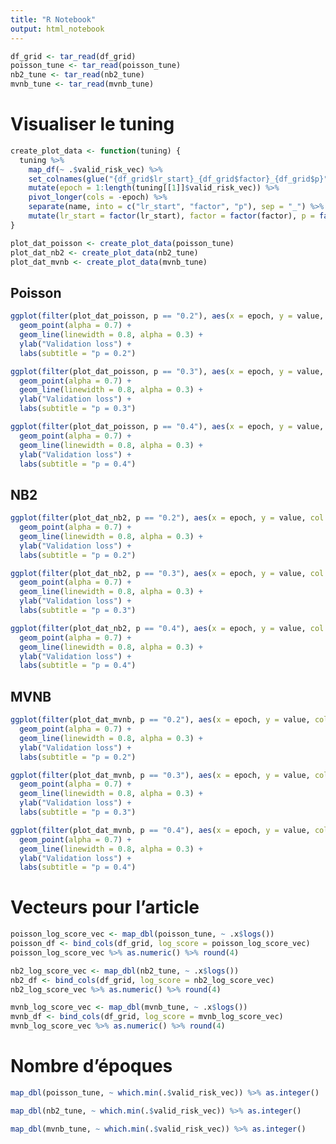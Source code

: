 ```yaml
---
title: "R Notebook"
output: html_notebook
---
```


```r
df_grid <- tar_read(df_grid)
poisson_tune <- tar_read(poisson_tune)
nb2_tune <- tar_read(nb2_tune)
mvnb_tune <- tar_read(mvnb_tune)
```

# Visualiser le tuning
```r
create_plot_data <- function(tuning) {
  tuning %>% 
    map_df(~ .$valid_risk_vec) %>% 
    set_colnames(glue("{df_grid$lr_start}_{df_grid$factor}_{df_grid$p}")) %>% 
    mutate(epoch = 1:length(tuning[[1]]$valid_risk_vec)) %>% 
    pivot_longer(cols = -epoch) %>% 
    separate(name, into = c("lr_start", "factor", "p"), sep = "_") %>% 
    mutate(lr_start = factor(lr_start), factor = factor(factor), p = factor(p))
}
```

```r
plot_dat_poisson <- create_plot_data(poisson_tune)
plot_dat_nb2 <- create_plot_data(nb2_tune)
plot_dat_mvnb <- create_plot_data(mvnb_tune)
```

## Poisson
```r
ggplot(filter(plot_dat_poisson, p == "0.2"), aes(x = epoch, y = value, col = lr_start, shape = factor)) +
  geom_point(alpha = 0.7) +
  geom_line(linewidth = 0.8, alpha = 0.3) +
  ylab("Validation loss") +
  labs(subtitle = "p = 0.2")
```

```r
ggplot(filter(plot_dat_poisson, p == "0.3"), aes(x = epoch, y = value, col = lr_start, shape = factor)) +
  geom_point(alpha = 0.7) +
  geom_line(linewidth = 0.8, alpha = 0.3) +
  ylab("Validation loss") +
  labs(subtitle = "p = 0.3")
```

```r
ggplot(filter(plot_dat_poisson, p == "0.4"), aes(x = epoch, y = value, col = lr_start, shape = factor)) +
  geom_point(alpha = 0.7) +
  geom_line(linewidth = 0.8, alpha = 0.3) +
  ylab("Validation loss") +
  labs(subtitle = "p = 0.4")
```

## NB2
```r
ggplot(filter(plot_dat_nb2, p == "0.2"), aes(x = epoch, y = value, col = lr_start, shape = factor)) +
  geom_point(alpha = 0.7) +
  geom_line(linewidth = 0.8, alpha = 0.3) +
  ylab("Validation loss") +
  labs(subtitle = "p = 0.2")
```

```r
ggplot(filter(plot_dat_nb2, p == "0.3"), aes(x = epoch, y = value, col = lr_start, shape = factor)) +
  geom_point(alpha = 0.7) +
  geom_line(linewidth = 0.8, alpha = 0.3) +
  ylab("Validation loss") +
  labs(subtitle = "p = 0.3")
```

```r
ggplot(filter(plot_dat_nb2, p == "0.4"), aes(x = epoch, y = value, col = lr_start, shape = factor)) +
  geom_point(alpha = 0.7) +
  geom_line(linewidth = 0.8, alpha = 0.3) +
  ylab("Validation loss") +
  labs(subtitle = "p = 0.4")
```

## MVNB
```r
ggplot(filter(plot_dat_mvnb, p == "0.2"), aes(x = epoch, y = value, col = lr_start, shape = factor)) +
  geom_point(alpha = 0.7) +
  geom_line(linewidth = 0.8, alpha = 0.3) +
  ylab("Validation loss") +
  labs(subtitle = "p = 0.2")
```

```r
ggplot(filter(plot_dat_mvnb, p == "0.3"), aes(x = epoch, y = value, col = lr_start, shape = factor)) +
  geom_point(alpha = 0.7) +
  geom_line(linewidth = 0.8, alpha = 0.3) +
  ylab("Validation loss") +
  labs(subtitle = "p = 0.3")
```

```r
ggplot(filter(plot_dat_mvnb, p == "0.4"), aes(x = epoch, y = value, col = lr_start, shape = factor)) +
  geom_point(alpha = 0.7) +
  geom_line(linewidth = 0.8, alpha = 0.3) +
  ylab("Validation loss") +
  labs(subtitle = "p = 0.4")
```

# Vecteurs pour l'article
```r
poisson_log_score_vec <- map_dbl(poisson_tune, ~ .x$logs())
poisson_df <- bind_cols(df_grid, log_score = poisson_log_score_vec)
poisson_log_score_vec %>% as.numeric() %>% round(4)
```

```r
nb2_log_score_vec <- map_dbl(nb2_tune, ~ .x$logs())
nb2_df <- bind_cols(df_grid, log_score = nb2_log_score_vec)
nb2_log_score_vec %>% as.numeric() %>% round(4)
```
```r
mvnb_log_score_vec <- map_dbl(mvnb_tune, ~ .x$logs())
mvnb_df <- bind_cols(df_grid, log_score = mvnb_log_score_vec)
mvnb_log_score_vec %>% as.numeric() %>% round(4)
```
# Nombre d'époques
```r
map_dbl(poisson_tune, ~ which.min(.$valid_risk_vec)) %>% as.integer()
```

```r
map_dbl(nb2_tune, ~ which.min(.$valid_risk_vec)) %>% as.integer()
```


```r
map_dbl(mvnb_tune, ~ which.min(.$valid_risk_vec)) %>% as.integer()
```